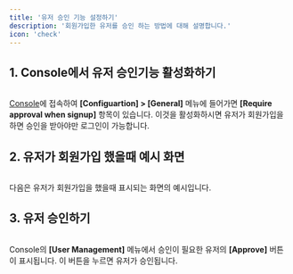 ```yaml
---
title: '유저 승인 기능 설정하기'
description: '회원가입한 유저를 승인 하는 방법에 대해 설명합니다.'
icon: 'check'
---
```


## 1. Console에서 유저 승인기능 활성화하기

<img src="/images/approval1.png" alt="" />

[Console](https://console.furo.com/)에 접속하여 **[Configuartion] > [General]** 메뉴에 들어가면 **[Require approval when signup]** 항목이 있습니다. 이것을 활성화하시면 유저가 회원가입을 하면 승인을 받아야만 로그인이 가능합니다.

## 2. 유저가 회원가입 했을때 예시 화면

<img src="/images/approval2.png" alt="" />

다음은 유저가 회원가입을 했을때 표시되는 화면의 예시입니다.

## 3. 유저 승인하기

<img src="/images/approval3.png" alt="" />

Console의 **[User Management]** 메뉴에서 승인이 필요한 유저의 **[Approve]** 버튼이 표시됩니다. 이 버튼을 누르면 유저가 승인됩니다.
